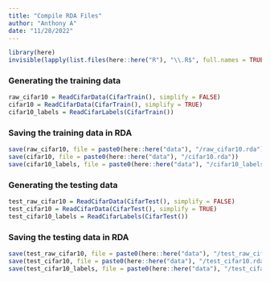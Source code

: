 ```yaml
---
title: "Compile RDA Files"
author: "Anthony A"
date: "11/28/2022"
---
```


```r
library(here)
invisible(lapply(list.files(here::here("R"), "\\.R$", full.names = TRUE), source))
```

### Generating the training data

```r
raw_cifar10 = ReadCifarData(CifarTrain(), simplify = FALSE)
cifar10 = ReadCifarData(CifarTrain(), simplify = TRUE)
cifar10_labels = ReadCifarLabels(CifarTrain())
```

### Saving the training data in RDA

```r
save(raw_cifar10, file = paste0(here::here("data"), "/raw_cifar10.rda"))
save(cifar10, file = paste0(here::here("data"), "/cifar10.rda"))
save(cifar10_labels, file = paste0(here::here("data"), "/cifar10_labels.rda"))
```

### Generating the testing data

```r
test_raw_cifar10 = ReadCifarData(CifarTest(), simplify = FALSE)
test_cifar10 = ReadCifarData(CifarTest(), simplify = TRUE)
test_cifar10_labels = ReadCifarLabels(CifarTest())
```

### Saving the testing data in RDA

```r
save(test_raw_cifar10, file = paste0(here::here("data"), "/test_raw_cifar10.rda"))
save(test_cifar10, file = paste0(here::here("data"), "/test_cifar10.rda"))
save(test_cifar10_labels, file = paste0(here::here("data"), "/test_cifar10_labels.rda"))
```

